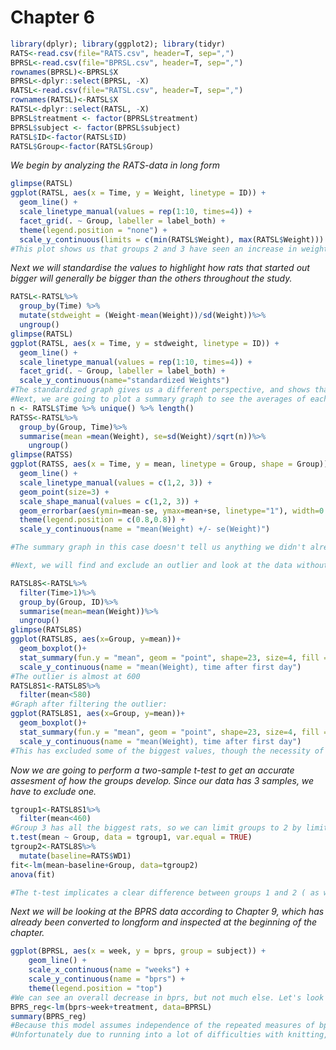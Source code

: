 # Chapter 6
```r
library(dplyr); library(ggplot2); library(tidyr)
RATS<-read.csv(file="RATS.csv", header=T, sep=",")
BPRSL<-read.csv(file="BPRSL.csv", header=T, sep=",")
rownames(BPRSL)<-BPRSL$X
BPRSL<-dplyr::select(BPRSL, -X)
RATSL<-read.csv(file="RATSL.csv", header=T, sep=",")
rownames(RATSL)<-RATSL$X
RATSL<-dplyr::select(RATSL, -X)
BPRSL$treatment <- factor(BPRSL$treatment)
BPRSL$subject <- factor(BPRSL$subject)
RATSL$ID<-factor(RATSL$ID)
RATSL$Group<-factor(RATSL$Group)
```
<i> We begin by analyzing the RATS-data in long form </i>
```r

glimpse(RATSL)
ggplot(RATSL, aes(x = Time, y = Weight, linetype = ID)) +
  geom_line() +
  scale_linetype_manual(values = rep(1:10, times=4)) +
  facet_grid(. ~ Group, labeller = label_both) +
  theme(legend.position = "none") + 
  scale_y_continuous(limits = c(min(RATSL$Weight), max(RATSL$Weight)))
#This plot shows us that groups 2 and 3 have seen an increase in weight on average, while the rats in group 1 grew noticeably less. All the rats in these two groups started growing significantly faster around day 43-44, and their growth had either stagnated or started regressing before then.
```
<i>Next we will standardise the values to highlight how rats that started out bigger will generally be bigger than the others throughout the study.</i>
``` r

RATSL<-RATSL%>%
  group_by(Time) %>%
  mutate(stdweight = (Weight-mean(Weight))/sd(Weight))%>%
  ungroup()
glimpse(RATSL)
ggplot(RATSL, aes(x = Time, y = stdweight, linetype = ID)) +
  geom_line() +
  scale_linetype_manual(values = rep(1:10, times=4)) +
  facet_grid(. ~ Group, labeller = label_both) +
  scale_y_continuous(name="standardized Weights")
#The standardized graph gives us a different perspective, and shows that the 3 groups are very similar after standardization, implying that the treatments administered would all have similar effects. 
#Next, we are going to plot a summary graph to see the averages of each group of rats.
n <- RATSL$Time %>% unique() %>% length()
RATSS<-RATSL%>%
  group_by(Group, Time)%>%
  summarise(mean =mean(Weight), se=sd(Weight)/sqrt(n))%>%
    ungroup()
glimpse(RATSS)
ggplot(RATSS, aes(x = Time, y = mean, linetype = Group, shape = Group)) +
  geom_line() +
  scale_linetype_manual(values = c(1,2, 3)) +
  geom_point(size=3) +
  scale_shape_manual(values = c(1,2, 3)) +
  geom_errorbar(aes(ymin=mean-se, ymax=mean+se, linetype="1"), width=0.3) +
  theme(legend.position = c(0.8,0.8)) +
  scale_y_continuous(name = "mean(Weight) +/- se(Weight)")

#The summary graph in this case doesn't tell us anything we didn't already know, because the sample size was small enough that the first graphs suited us fine. The summary graph would be more useful if we had hundreds of rats that made it impossible to make out anything useful from their graphs.

#Next, we will find and exclude an outlier and look at the data without it.

RATSL8S<-RATSL%>%
  filter(Time>1)%>%
  group_by(Group, ID)%>%
  summarise(mean=mean(Weight))%>%
  ungroup()
glimpse(RATSL8S)
ggplot(RATSL8S, aes(x=Group, y=mean))+
  geom_boxplot()+
  stat_summary(fun.y = "mean", geom = "point", shape=23, size=4, fill = "white") +
  scale_y_continuous(name = "mean(Weight), time after first day")
#The outlier is almost at 600
RATSL8S1<-RATSL8S%>%
  filter(mean<580)
#Graph after filtering the outlier:
ggplot(RATSL8S1, aes(x=Group, y=mean))+
  geom_boxplot()+
  stat_summary(fun.y = "mean", geom = "point", shape=23, size=4, fill = "white") +
  scale_y_continuous(name = "mean(Weight), time after first day")
#This has excluded some of the biggest values, though the necessity of this action was questionable since there wasn't really one single value that was well above any other, but rather a few values above 580 that were further apart from each other than the rest.
```
<i>Now we are going to perform a two-sample t-test to get an accurate assesment of how the groups develop. Since our data has 3 samples, we have to exclude one. </i>
```r
tgroup1<-RATSL8S1%>%
  filter(mean<460)
#Group 3 has all the biggest rats, so we can limit groups to 2 by limiting mean to a certain number, in this case 460. Groups 2 and 3 looked very similar, which is why 1 and 2 were chosen for the t-test.
t.test(mean ~ Group, data = tgroup1, var.equal = TRUE)
tgroup2<-RATSL8S%>%
  mutate(baseline=RATS$WD1)
fit<-lm(mean~baseline+Group, data=tgroup2)
anova(fit)

#The t-test implicates a clear difference between groups 1 and 2 ( as we already knew), with a mean difference most likely between -204 and -170. 
```
<i> Next we will be looking at the BPRS data according to Chapter 9, which has already been converted to longform and inspected at the beginning of the chapter. </i>
```r
ggplot(BPRSL, aes(x = week, y = bprs, group = subject)) +
    geom_line() +
    scale_x_continuous(name = "weeks") +
    scale_y_continuous(name = "bprs") +
    theme(legend.position = "top")
#We can see an overall decrease in bprs, but not much else. Let's look at a multiple linear regression model with bprs as response.
BPRS_reg<-lm(bprs~week+treatment, data=BPRSL)
summary(BPRS_reg)
#Because this model assumes independence of the repeated measures of bprs, it's quite suboptimal for our purposes. A better model would be the random intercept model.
#Unfortunately due to running into a lot of difficulties with knitting, I didn't have enough time to go any further.
```
